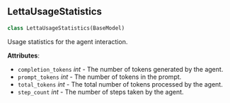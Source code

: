 <a id="letta.schemas.usage.LettaUsageStatistics"></a>

## LettaUsageStatistics

```python
class LettaUsageStatistics(BaseModel)
```

Usage statistics for the agent interaction.

**Attributes**:

- `completion_tokens` _int_ - The number of tokens generated by the agent.
- `prompt_tokens` _int_ - The number of tokens in the prompt.
- `total_tokens` _int_ - The total number of tokens processed by the agent.
- `step_count` _int_ - The number of steps taken by the agent.


